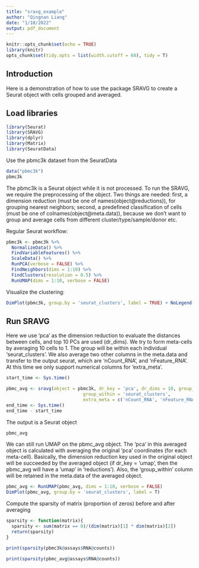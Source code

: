 ```yaml
---
title: "sravg_example"
author: "Qingnan Liang"
date: "1/10/2022"
output: pdf_document
---
```


```r
knitr::opts_chunk$set(echo = TRUE)
library(knitr)
opts_chunk$set(tidy.opts = list(width.cutoff = 60), tidy = T)
```

## Introduction

Here is a demonstration of how to use the package SRAVG to create a Seurat object with cells grouped and averaged.

## Load libraries

```r
library(Seurat)
library(SRAVG)
library(dplyr)
library(Matrix)
library(SeuratData)

```
Use the pbmc3k dataset from the SeuratData
```r
data("pbmc3k")
pbmc3k
```
The pbmc3k is a Seurat object while it is not processed. To run the SRAVG, we require the preprocessing of the object. Two things are needed: first, a dimension reduction (must be one of names(object@reductions)), for grouping nearest neighbors; second, a predefined classification of cells (must be one of colnames(object@meta.data)), because we don't want to group and average cells from different cluster/type/sample/donor etc.

Regular Seurat workflow:
```r
pbmc3k <- pbmc3k %>% 
  NormalizeData() %>% 
  FindVariableFeatures() %>% 
  ScaleData() %>% 
  RunPCA(verbose = FALSE) %>% 
  FindNeighbors(dims = 1:10) %>%
  FindClusters(resolution = 0.5) %>%
  RunUMAP(dims = 1:10, verbose = FALSE)

```
Visualize the clustering:
```r
DimPlot(pbmc3k, group.by = 'seurat_clusters', label = TRUE) + NoLegend()
```

## Run SRAVG
Here we use 'pca' as the dimension reduction to evaluate the distances between cells, and top 10 PCs are used (dr_dims). We try to form meta-cells by averaging 10 cells to 1. The group will be within each individual 'seurat_clusters'. We also average two other columns in the meta.data and transfer to the output seurat, which are 'nCount_RNA', and 'nFeature_RNA'. At this time we only support numerical columns for 'extra_meta'.
```r
start_time <- Sys.time()

pbmc_avg <- sravg(object = pbmc3k, dr_key = 'pca', dr_dims = 10, group_size = 10,
                             group_within = 'seurat_clusters',
                             extra_meta = c('nCount_RNA', 'nFeature_RNA'))
end_time <- Sys.time()
end_time - start_time
```
The output is a Seurat object

```r
pbmc_avg
```
We can still run UMAP on the pbmc_avg object. The 'pca' in this averaged object is calculated with averaging the original 'pca' coordinates (for each meta-cell). Basically, the dimension reduction key used in the original object will be succeeded by the averaged object (if dr_key = 'umap', then the pbmc_avg will have a 'umap' in 'reductions'). Also, the 'group_within' column will be retained in the meta.data of the averaged object.

```r
pbmc_avg <- RunUMAP(pbmc_avg, dims = 1:10, verbose = FALSE)
DimPlot(pbmc_avg, group.by = 'seurat_clusters', label = T)
```
Compute the sparsity of matrix (proportion of zeros) before and after averaging

```r
sparsity <- function(matrix){
  sparsity <- sum(matrix == 0)/(dim(matrix)[1] * dim(matrix)[2])
  return(sparsity)
}

print(sparsity(pbmc3k@assays$RNA@counts))

print(sparsity(pbmc_avg@assays$RNA@counts))
```
